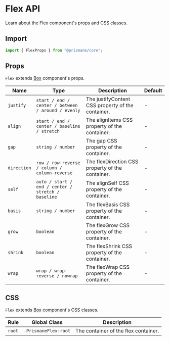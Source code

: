 # Flex API

Learn about the Flex component's props and CSS classes.

## Import

```js
import { FlexProps } from "@prismane/core";
```

## Props

`Flex` extends [Box](/docs/components-api/box-api) component's props.

| Name        | Type                                               | Description                                       | Default |
| ----------- | -------------------------------------------------- | ------------------------------------------------- | ------- |
| `justify`   | `start / end / center / between / around / evenly` | The justifyContent CSS property of the container. | -       |
| `align`     | `start / end / center / baseline / stretch`        | The alignItems CSS property of the container.     | -       |
| `gap`       | `string / number`                                  | The gap CSS property of the container.            | -       |
| `direction` | `row / row-reverse / column / column-reverse`      | The flexDirection CSS property of the container.  | -       |
| `self`      | `auto / start / end / center / stretch / baseline` | The alignSelf CSS property of the container.      | -       |
| `basis`     | `string / number`                                  | The flexBasis CSS property of the container.      | -       |
| `grow`      | `boolean`                                          | The flexGrow CSS property of the container.       | -       |
| `shrink`    | `boolean`                                          | The flexShrink CSS property of the container.     | -       |
| `wrap`      | `wrap / wrap-reverse / nowrap`                     | The flexWrap CSS property of the container.       | -       |

## CSS

`Flex` extends [Box](/docs/components-api/box-api) component's CSS classes.

| Rule   | Global Class         | Description                          |
| ------ | -------------------- | ------------------------------------ |
| `root` | `.PrismaneFlex-root` | The container of the flex container. |
